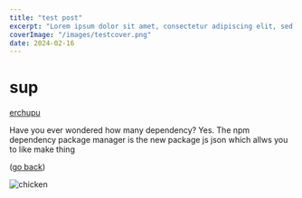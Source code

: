```yaml
---
title: "test post"
excerpt: "Lorem ipsum dolor sit amet, consectetur adipiscing elit, sed do eiusmod tempor incididunt ut labore et dolore magna aliqua. Praesent elementum facilisis leo vel fringilla est ullamcorper eget. At imperdiet dui accumsan sit amet nulla facilities morbi tempus."
coverImage: "/images/testcover.png"
date: 2024-02-16
---
```


# sup

[erchupu](/)

Have you ever wondered how many dependency? Yes. The npm dependency package manager is the new package js json which
allws
you to like make thing

([go back](/blog))

![chicken](/images/chicken.jpeg)
